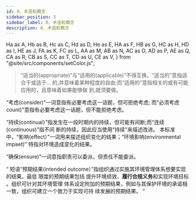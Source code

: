 ```yaml
---
id: 0、术语和概念
sidebar_position: 5
sidebar_label: 0、术语和概念
description: 0、术语和概念
---
```


  Ha as A,
  Hb as B,
  Hc as C,
  Hd as D,
  He as E,
  HA as F,
  HB as G,
  HC as H,
  HD as I,
  HE as J,
  FA as K,
  FC as L,
  AA as M,
  AB as N,
  AC as O,
  AD as P,
  AE as Q,
  CA as R,
  CB as S,
  CC as T,
  CD as U,
  CE as V,
} from "@site/src/components/setColor.js";

> “适当的(appropriate)”与“适用的(applicable)”不得互换。“适当的”意指适合于或适于...
> 的,并意味着某种程度的自由;而“适用的”意指相关的或有可能应用的，且意味着如果能够做
> 到,就须要做。

<P>
  “考虑(consider)”一词意指有必要考虑这一话题，但可拒绝考虑;
  而“必须考虑count)"意指有必要考虑这一话题，但不能拒绝考虑。
</P>

<M>
  “持续(continual）”指发生在一段时期内的持续，但可能有间断;而“连续(continuous)”指不间
  断的持续，因此应当使用“持续"来描述改进。
</M>
<N>
  本标准中，“影响(effect）”一词用来描述组织变化的结果；“环境影响(environmental
  impaet)” 特指对环境造成变化的结果。
</N>

<O> “确保(ensure)”一词意指职责可以委派，但责任不能委派。</O>

<Q>
  短语“预期结果(intended
  outcome）”指组织通过实施其环境管理体系想要实现的结果。最低 限度的预期结果包括
  <A>提升环境绩效</A>、<B>履行合规义务</B>和<C>实现环境目标</C>
  。组织可针对其环境管理
  体系设定附加的预期结果，例如与其保护环境的承诺相一致，组织可建立一个致力于实现可持
  续发展的预期结果。
</Q>
